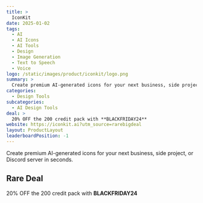 ```yaml
---
title: >
  IconKit
date: 2025-01-02
tags:
  - AI
  - AI Icons
  - AI Tools
  - Design
  - Image Generation
  - Text to Speech
  - Voice
logo: /static/images/product/iconkit/logo.png
summary: >
  Create premium AI-generated icons for your next business, side project, or Discord server in seconds.
categories:
  - Design Tools
subcategories:
  - AI Design Tools
deal: >
  20% OFF the 200 credit pack with **BLACKFRIDAY24**
website: https://iconkit.ai?utm_source=rarebigdeal
layout: ProductLayout
leaderboardPosition: -1
---
```

Create premium AI-generated icons for your next business, side project, or Discord server in seconds.

## Rare Deal

20% OFF the 200 credit pack with **BLACKFRIDAY24**
